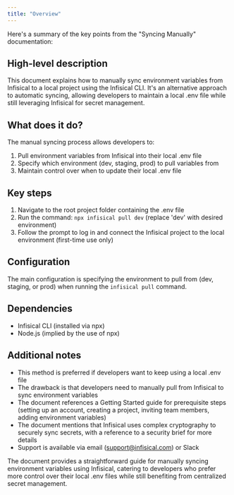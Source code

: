```yaml
---
title: "Overview"
---
```


Here's a summary of the key points from the "Syncing Manually" documentation:

## High-level description

This document explains how to manually sync environment variables from Infisical to a local project using the Infisical CLI. It's an alternative approach to automatic syncing, allowing developers to maintain a local .env file while still leveraging Infisical for secret management.

## What does it do?

The manual syncing process allows developers to:

1. Pull environment variables from Infisical into their local .env file
2. Specify which environment (dev, staging, prod) to pull variables from
3. Maintain control over when to update their local .env file

## Key steps

1. Navigate to the root project folder containing the .env file
2. Run the command: `npx infisical pull dev` (replace 'dev' with desired environment)
3. Follow the prompt to log in and connect the Infisical project to the local environment (first-time use only)

## Configuration

The main configuration is specifying the environment to pull from (dev, staging, or prod) when running the `infisical pull` command.

## Dependencies

- Infisical CLI (installed via npx)
- Node.js (implied by the use of npx)

## Additional notes

- This method is preferred if developers want to keep using a local .env file
- The drawback is that developers need to manually pull from Infisical to sync environment variables
- The document references a Getting Started guide for prerequisite steps (setting up an account, creating a project, inviting team members, adding environment variables)
- The document mentions that Infisical uses complex cryptography to securely sync secrets, with a reference to a security brief for more details
- Support is available via email (support@infisical.com) or Slack

The document provides a straightforward guide for manually syncing environment variables using Infisical, catering to developers who prefer more control over their local .env files while still benefiting from centralized secret management.